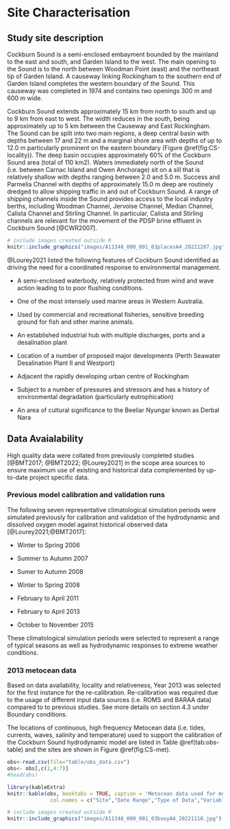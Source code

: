 # Site Characterisation

## Study site description

Cockburn Sound is a semi-enclosed embayment bounded by the mainland to the east and south, and Garden Island to the west. The main opening to the Sound is to the north between Woodman Point (east) and the northeast tip of Garden Island. A causeway linking Rockingham to the southern end of Garden Island completes the western boundary of the Sound. This causeway was completed in 1974 and contains two openings 300 m and 600 m wide.

Cockburn Sound extends approximately 15 km from north to south and up to 9 km from east to west. The width reduces in the south, being approximately up to 5 km between the Causeway and East Rockingham. The Sound can be split into two main regions, a deep central basin with depths between 17 and 22 m and a marginal shore area with depths of up to 12.0 m particularly prominent on the eastern boundary (Figure \@ref(fig:CS-locality)). The deep basin occupies approximately 60% of the Cockburn Sound area (total of 110 km2).
Waters immediately north of the Sound (i.e. between Carnac Island and Owen Anchorage) sit on a sill that is relatively shallow with depths ranging between 2.0 and 5.0 m. Success and Parmelia Channel with depths of approximately 15.0 m deep are routinely dredged to allow shipping traffic in and out of Cockburn Sound. A range of shipping channels inside the Sound provides access to the local industry berths, including Woodman Channel, Jervoise Channel, Median Channel, Calista Channel and Stirling Channel. In particular, Calista and Stirling channels are relevant for the movement of the PDSP brine effluent in Cockburn Sound [@CWR2007].


```r
# include images created outside R
knitr::include_graphics("images/A11348_000_001_03placesA4_20221207.jpg")
```

@Lourey2021 listed the following features of Cockburn Sound identified as driving the need for a coordinated response to environmental management.

* A semi-enclosed waterbody, relatively protected from wind and wave action leading to to poor flushing conditions.

*	One of the most intensely used marine areas in Western Australia.

*	Used by commercial and recreational fisheries, sensitive breeding ground for fish and other marine animals.

*	An established industrial hub with multiple discharges, ports and a desalination plant

*	Location of a number of proposed major developments (Perth Seawater Desalination Plant II and Westport)

*	Adjacent the rapidly developing urban centre of Rockingham 

*	Subject to a number of pressures and stressors and has a history of environmental degradation (particularly eutrophication)

*	An area of cultural significance to the Beeliar Nyungar known as Derbal Nara


## Data Avaialability

High quality data were collated from previously completed studies [@BMT2017; @BMT2022; @Lourey2021] in the scope area sources to ensure maximum use of existing and historical data complemented by up-to-date project specific data.

### Previous model calibration and validation runs

The following seven representative climatological simulation periods were simulated previously for calibration and validation of the hydrodynamic and dissolved oxygen model against historical observed data [@Lourey2021;@BMT2017]:

* Winter to Spring 2006

* Summer to Autumn 2007

* Sumer to Autumn 2008

*	Winter to Spring 2008

*	February to April 2011

*	February to April 2013

*	October to November 2015

These climatological simulation periods were selected to represent a range of typical seasons as well as hydrodynamic responses to extreme weather conditions.

### 2013 metocean data

Based on data availability, locality and relativeness, Year 2013 was selected for the first instance for the re-calibration.
Re-calibration was required due to the usage of different input data sources (i.e. ROMS and BARAA data) compared to to previous studies. See more details on section 4.3 under Boundary conditions. 

The locations of continuous, high frequency Metocean data (i.e. tides, currents, waves, salinity and temperature) used to support the calibration of the Cockburn Sound hydrodynamic model are listed in Table \@ref(tab:obs-table) and the sites are shown in Figure \@ref(fig:CS-met).



```r
obs<-read.csv(file="table/obs_data.csv")
obs<- obs[,c(1,4:7)]
#head(obs)
```



```r
library(kableExtra)
knitr::kable(obs, booktabs = TRUE, caption = 'Metocean data used for model re-calibration', 
              col.names = c("Site","Date Range","Type of Data","Variables","Custodian"))
```


```r
# include images created outside R
knitr::include_graphics("images/A11348_000_001_03buoyA4_20221118.jpg")
```


